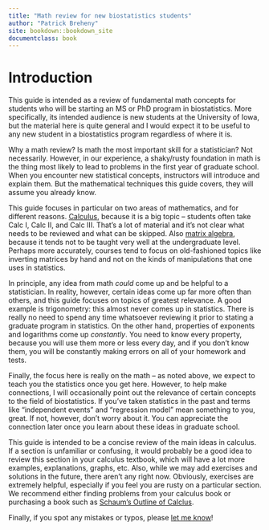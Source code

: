 ```yaml
---
title: "Math review for new biostatistics students"
author: "Patrick Breheny"
site: bookdown::bookdown_site
documentclass: book
---
```


# Introduction

This guide is intended as a review of fundamental math concepts for students who will be starting an MS or PhD program in biostatistics. More specifically, its intended audience is new students at the University of Iowa, but the material here is quite general and I would expect it to be useful to any new student in a biostatistics program regardless of where it is.

Why a math review? Is math the most important skill for a statistician? Not necessarily. However, in our experience, a shaky/rusty foundation in math is the thing most likely to lead to problems in the first year of graduate school. When you encounter new statistical concepts, instructors will introduce and explain them. But the mathematical techniques this guide covers, they will assume you already know.

This guide focuses in particular on two areas of mathematics, and for different reasons. [Calculus](calculus.html), because it is a big topic -- students often take Calc I, Calc II, and Calc III. That's a lot of material and it's not clear what needs to be reviewed and what can be skipped. Also [matrix algebra](matrix.html), because it tends not to be taught very well at the undergraduate level. Perhaps more accurately, courses tend to focus on old-fashioned topics like inverting matrices by hand and not on the kinds of manipulations that one uses in statistics.

In principle, any idea from math *could* come up and be helpful to a statistician. In reality, however, certain ideas come up far more often than others, and this guide focuses on topics of greatest relevance. A good example is trigonometry: this almost never comes up in statistics. There is really no need to spend any time whatsoever reviewing it prior to stating a graduate program in statistics. On the other hand, properties of exponents and logarithms come up *constantly*. You need to know every property, because you will use them more or less every day, and if you don't know them, you will be constantly making errors on all of your homework and tests.

Finally, the focus here is really on the math -- as noted above, we expect to teach you the statistics once you get here. However, to help make connections, I will occasionally point out the relevance of certain concepts to the field of biostatistics. If you've taken statistics in the past and terms like "independent events" and "regression model" mean something to you, great. If not, however, don't worry about it. You can appreciate the connection later once you learn about these ideas in graduate school.

This guide is intended to be a concise review of the main ideas in calculus. If a section is unfamiliar or confusing, it would probably be a good idea to review this section in your calculus textbook, which will have a lot more examples, explanations, graphs, etc. Also, while we may add exercises and solutions in the future, there aren't any right now. Obviously, exercises are extremely helpful, especially if you feel you are rusty on a particular section. We recommend either finding problems from your calculus book or purchasing a book such as [Schaum's Outline of Calclus](https://www.amzn.com/0071795537).

Finally, if you spot any mistakes or typos, please [let me know](https://github.com/IowaBiostat/math-review/issues)!
